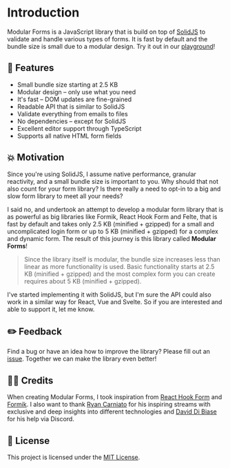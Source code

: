 
<Title>Introduction | Modular Forms</Title>
<Meta
  name="description"
  content="Modular Forms is a JavaScript library that is build on top of SolidJS to validate and handle various types of forms. It is fast by default and the bundle size is small due to a modular design."
/>

# Introduction

Modular Forms is a JavaScript library that is build on top of <a href="https://www.solidjs.com/" target="_blank" rel="noreferrer">SolidJS</a> to validate and handle various types of forms. It is fast by default and the bundle size is small due to a modular design. Try it out in our <A href="/playground">playground</A>!

## 🧪 Features

- Small bundle size starting at 2.5 KB
- Modular design – only use what you need
- It's fast – DOM updates are fine-grained
- Readable API that is similar to SolidJS
- Validate everything from emails to files
- No dependencies – except for SolidJS
- Excellent editor support through TypeScript
- Supports all native HTML form fields

## 💥 Motivation

Since you're using SolidJS, I assume native performance, granular reactivity, and a small bundle size is important to you. Why should that not also count for your form library? Is there really a need to opt-in to a big and slow form library to meet all your needs?

I said no, and undertook an attempt to develop a modular form library that is as powerful as big libraries like Formik, React Hook Form and Felte, that is fast by default and takes only 2.5 KB (minified + gzipped) for a small and uncomplicated login form or up to 5 KB (minified + gzipped) for a complex and dynamic form. The result of this journey is this library called **Modular Forms**!

> Since the library itself is modular, the bundle size increases less than linear as more functionality is used. Basic functionality starts at 2.5 KB (minified + gzipped) and the most complex form you can create requires about 5 KB (minified + gzipped).

I've started implementing it with SolidJS, but I'm sure the API could also work in a similar way for React, Vue and Svelte. So if you are interested and able to support it, let me know.

## ✏️ Feedback

Find a bug or have an idea how to improve the library? Please fill out an <a href="https://github.com/fabian-hiller/modular-forms/issues/new" target="_blank" rel="noreferrer">issue</a>. Together we can make the library even better!

## 🙌🏼 Credits

When creating Modular Forms, I took inspiration from <a href="https://react-hook-form.com/" target="_blank" rel="noreferrer">React Hook Form</a> and <a href="https://formik.org/" target="_blank" rel="noreferrer">Formik</a>. I also want to thank <a href="https://github.com/ryansolid" target="_blank" rel="noreferrer">Ryan Carniato</a> for his inspiring streams with exclusive and deep insights into different technologies and <a href="https://github.com/davedbase" target="_blank" rel="noreferrer">David Di Biase</a> for his help via Discord.

## 🔑 License

This project is licensed under the <a href="https://github.com/fabian-hiller/modular-forms/tree/main/LICENSE.md" target="_blank" rel="noreferrer">MIT License</a>.

